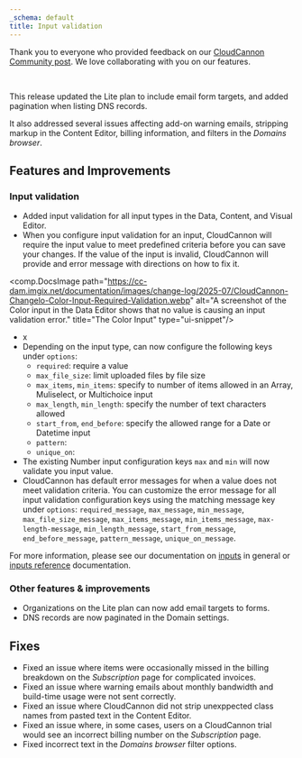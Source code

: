 ```yaml
---
_schema: default
title: Input validation
---
```

Thank you to everyone who provided feedback on our [CloudCannon Community post](https://community.cloudcannon.com/t/upcoming-input-validation-feature/235). We love collaborating with you on our features.

&nbsp;

This release updated the Lite plan to include email form targets, and added pagination when listing DNS records.

It also addressed several issues affecting add-on warning emails, stripping markup in the Content Editor, billing information, and filters in the *Domains browser*.

## Features and Improvements

### Input validation

* Added input validation for all input types in the Data, Content, and Visual Editor.
* When you configure input validation for an input, CloudCannon will require the input value to meet predefined criteria before you can save your changes. If the value of the input is invalid, CloudCannon will provide and error message with directions on how to fix it.

<comp.DocsImage path="https://cc-dam.imgix.net/documentation/images/change-log/2025-07/CloudCannon-Changelo-Color-Input-Required-Validation.webp" alt="A screenshot of the Color input in the Data Editor shows that no value is causing an input validation error." title="The Color Input" type="ui-snippet"/>

* x
* Depending on the input type, can now configure the following keys under `options`:
  * `required`: require a value
  * `max_file_size`: limit uploaded files by file size
  * `max_items`, `min_items`: specify to number of items allowed in an Array, Muliselect, or Multichoice input
  * `max_length`, `min_length`: specify the number of text characters allowed
  * `start_from`, `end_before`: specify the allowed range for a Date or Datetime input
  * `pattern`:
  * `unique_on`:
* The existing Number input configuration keys `max` and `min` will now validate you input value.
* CloudCannon has default error messages for when a value does not meet validation criteria. You can customize the error message for all input validation configuration keys using the matching message key under `options`: `required_message`, `max_message`, `min_message`, `max_file_size_message`, `max_items_message`, `min_items_message`, `max-length-message`, `min_length_message`, `start_from_message`, `end_before_message`, `pattern_message`, `unique_on_message`.

For more information, please see our documentation on [inputs](/documentation/articles/what-are-inputs/) in general or [inputs reference](/documentation/articles/inputs-reference/) documentation.

### Other features & improvements

* Organizations on the Lite plan can now add email targets to forms.
* DNS records are now paginated in the Domain settings.

## Fixes

* Fixed an issue where items were occasionally missed in the billing breakdown on the *Subscription* page for complicated invoices.
* Fixed an issue where warning emails about monthly bandwidth and build-time usage were not sent correctly.
* Fixed an issue where CloudCannon did not strip unexppected class names from pasted text in the Content Editor.
* Fixed an issue where, in some cases, users on a CloudCannon trial would see an incorrect billing number on the *Subscription* page.
* Fixed incorrect text in the *Domains browser* filter options.